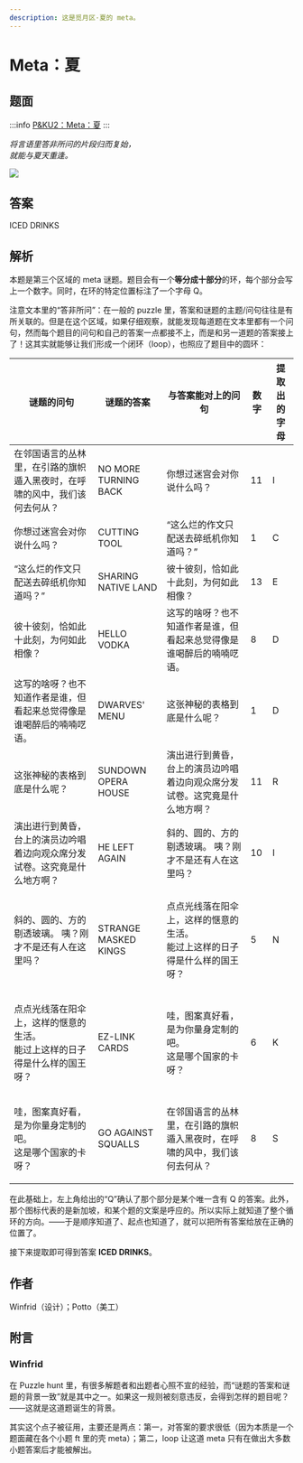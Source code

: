 ```yaml
---
description: 这是觅月区·夏的 meta。
---
```


# Meta：夏

## 题面

:::info
[P&KU2：Meta：夏](https://pnku2.pkupuzzle.art/#/game/miyue/summer_10)
:::

_将言语里答非所问的片段归而复始，_  
_就能与夏天重逢。_

![](./27-meta-xia.assets/image_1.webp)

## 答案

<AnswerBlock>ICED DRINKS</AnswerBlock>

## 解析

本题是第三个区域的 meta 谜题。题目会有一个**等分成十部分**的环，每个部分会写上一个数字。同时，在环的特定位置标注了一个字母 Q。

注意文本里的“答非所问”：在一般的 puzzle 里，答案和谜题的主题/问句往往是有所关联的。但是在这个区域，如果仔细观察，就能发现每道题在文本里都有一个问句，然而每个题目的问句和自己的答案一点都接不上，而是和另一道题的答案接上了！这其实就能够让我们形成一个闭环（loop），也照应了题目中的圆环：

| 谜题的问句                                                                             | 谜题的答案           | 与答案能对上的问句                                                                     | 数字 | 提取出的字母 |
| -------------------------------------------------------------------------------------- | -------------------- | -------------------------------------------------------------------------------------- | ---- | ------------ |
| 在邻国语言的丛林里，在引路的旗帜遁入黑夜时，在呼啸的风中，我们该何去何从？             | NO MORE TURNING BACK | 你想过迷宫会对你说什么吗？                                                             | 11   | I            |
| 你想过迷宫会对你说什么吗？                                                             | CUTTING TOOL         | “这么烂的作文只配送去碎纸机你知道吗？”                                                 | 1    | C            |
| “这么烂的作文只配送去碎纸机你知道吗？”                                                 | SHARING NATIVE LAND  | 彼十彼刻，恰如此十此刻，为何如此相像？                                                 | 13   | E            |
| 彼十彼刻，恰如此十此刻，为何如此相像？                                                 | HELLO VODKA          | 这写的啥呀？也不知道作者是谁，但看起来总觉得像是谁喝醉后的喃喃呓语。                   | 8    | D            |
| 这写的啥呀？也不知道作者是谁，但看起来总觉得像是谁喝醉后的喃喃呓语。                   | DWARVES' MENU        | 这张神秘的表格到底是什么呢？                                                           | 1    | D            |
| 这张神秘的表格到底是什么呢？                                                           | SUNDOWN OPERA HOUSE  | 演出进行到黄昏，台上的演员边吟唱着边向观众席分发试卷。这究竟是什么地方啊？             | 11   | R            |
| 演出进行到黄昏，台上的演员边吟唱着边向观众席分发试卷。这究竟是什么地方啊？             | HE LEFT AGAIN        | 斜的、圆的、方的 剔透玻璃。 咦？刚才不是还有人在这里吗？                               | 10   | I            |
| 斜的、圆的、方的 剔透玻璃。 咦？刚才不是还有人在这里吗？                               | STRANGE MASKED KINGS | <p>点点光线落在阳伞上，这样的惬意的生活。<br/>能过上这样的日子得是什么样的国王呀？</p> | 5    | N            |
| <p>点点光线落在阳伞上，这样的惬意的生活。<br/>能过上这样的日子得是什么样的国王呀？</p> | EZ-LINK CARDS        | <p>哇，图案真好看，是为你量身定制的吧。<br/>这是哪个国家的卡呀？</p>                   | 6    | K            |
| <p>哇，图案真好看，是为你量身定制的吧。<br/>这是哪个国家的卡呀？</p>                   | GO AGAINST SQUALLS   | 在邻国语言的丛林里，在引路的旗帜遁入黑夜时，在呼啸的风中，我们该何去何从？             | 8    | S            |

在此基础上，左上角给出的“Q”确认了那个部分是某个唯一含有 Q 的答案。此外，那个图标代表的是新加坡，和某个题的文案是呼应的。所以实际上就知道了整个循环的方向。——于是顺序知道了、起点也知道了，就可以把所有答案给放在正确的位置了。

接下来提取即可得到答案 **ICED DRINKS**。

## 作者

Winfrid（设计）；Potto（美工）

## 附言

### Winfrid

在 Puzzle hunt 里，有很多解题者和出题者心照不宣的经验，而“谜题的答案和谜题的背景一致”就是其中之一。如果这一规则被刻意违反，会得到怎样的题目呢？——这就是这道题诞生的背景。

其实这个点子被征用，主要还是两点：第一，对答案的要求很低（因为本质是一个题面藏在各个小题 ft 里的壳 meta）；第二，loop 让这道 meta 只有在做出大多数小题答案后才能被解出。
